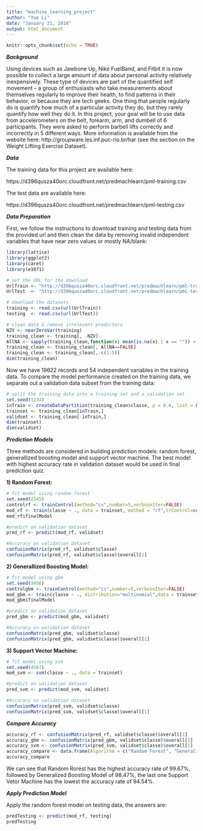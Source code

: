 ```yaml
---
title: "machine_learning_project"
author: "Yue Li"
date: "January 21, 2018"
output: html_document
---
```


```r
knitr::opts_chunk$set(echo = TRUE)
```


***Background***

Using devices such as Jawbone Up, Nike FuelBand, and Fitbit it is now possible to collect a large amount of data about personal activity relatively inexpensively. These type of devices are part of the quantified self movement – a group of enthusiasts who take measurements about themselves regularly to improve their health, to find patterns in their behavior, or because they are tech geeks. One thing that people regularly do is quantify how much of a particular activity they do, but they rarely quantify how well they do it. In this project, your goal will be to use data from accelerometers on the belt, forearm, arm, and dumbell of 6 participants. They were asked to perform barbell lifts correctly and incorrectly in 5 different ways. More information is available from the website here: http://groupware.les.inf.puc-rio.br/har (see the section on the Weight Lifting Exercise Dataset).


***Data***

The training data for this project are available here:

https://d396qusza40orc.cloudfront.net/predmachlearn/pml-training.csv

The test data are available here:

https://d396qusza40orc.cloudfront.net/predmachlearn/pml-testing.csv



***Data Preparation***

First, we follow the instructions to download training and testing data from the provided url and then clean the data by removing invalid independent variables that have near zero values or mostly NA/blank:

```r
library(lattice)
library(ggplot2)
library(caret)
library(e1071)

# set the URL for the download
UrlTrain <- "http://d396qusza40orc.cloudfront.net/predmachlearn/pml-training.csv"
UrlTest  <- "http://d396qusza40orc.cloudfront.net/predmachlearn/pml-testing.csv"

# download the datasets
training <- read.csv(url(UrlTrain))
testing  <- read.csv(url(UrlTest))

# clean data & remove irrelevent predictors
NZV <- nearZeroVar(training)
training_clean <- training[, -NZV]
AllNA <- sapply(training_clean,function(x) mean(is.na(x) | x == "")) > 0.95
training_clean <- training_clean[, AllNA==FALSE]
training_clean <- training_clean[,-c(1:5)]
dim(training_clean)
```

Now we have 19622 records and 54 independent variables in the training data. To compare the model performance created on the training data, we separate out a validation data subset from the training data:

```r
# split the training data into a training set and a validation set
set.seed(1234)
inTrain <- createDataPartition(training_clean$classe, p = 0.6, list = FALSE)
trainset <- training_clean[inTrain,]
validset <- training_clean[-inTrain,]
dim(trainset)
dim(validset)
```


***Prediction Models***

Three methods are considered in building prediction models: random forest, generallized boosting model and support vector machine. The best model with highest accuracy rate in validation dataset would be used in final prediction quiz.

**1) Random Forest:**

```r
# fit model using random forest
set.seed(2345)
controlrf <- trainControl(method="cv",number=5,verboseIter=FALSE)
mod_rf <- train(classe ~ ., data = trainset, method = "rf",trControl=controlrf)
mod_rf$finalModel

#predict on validation dataset
pred_rf <- predict(mod_rf, validset)

#Accuracy on validation dataset
confusionMatrix(pred_rf, validset$classe)
confusionMatrix(pred_rf, validset$classe)$overall[1]
```

**2) Generallized Boosting Model:**

```r
# fit model using gbm
set.seed(3456)
controlgbm <- trainControl(method="cv",number=5,verboseIter=FALSE)
mod_gbm <- train(classe ~ ., distribution="multinomial",data = trainset, method = "gbm",trControl=controlgbm,verbose=FALSE)
mod_gbm$finalModel

#predict on validation dataset
pred_gbm <- predict(mod_gbm, validset)

#Accuracy on validation dataset
confusionMatrix(pred_gbm, validset$classe)
confusionMatrix(pred_gbm, validset$classe)$overall[1]
```


**3) Support Vector Machine:**

```r
# fit model using svm
set.seed(4567)
mod_svm <- svm(classe ~ ., data = trainset)

#predict on validation dataset
pred_svm <- predict(mod_svm, validset)

#Accuracy on validation dataset
confusionMatrix(pred_svm, validset$classe)
confusionMatrix(pred_svm, validset$classe)$overall[1]
```

***Compare Accuracy***
```r
accuracy_rf <- confusionMatrix(pred_rf, validset$classe)$overall[1]
accuracy_gbm <- confusionMatrix(pred_gbm, validset$classe)$overall[1]
accuracy_svm <- confusionMatrix(pred_svm, validset$classe)$overall[1]
accuracy_compare <- data.frame(Algorithm = c("Random Forest", "Generalized Boosting Model", "Support Vector Machine"), Accuracy = c(accuracy_rf, accuracy_gbm, accuracy_svm))
accuracy_compare
```
We can see that Random Rorest has the highest accuracy rate of 99.67%, followed by Generalized Boosting Model of 98.47%, the last one Support Vetor Machine has the lowest the accuracy rate of 94.54%.

***Apply Prediction Model***

Apply the random forest model on testing data, the answers are:

```r
predTesting <- predict(mod_rf, testing)
predTesting
```


